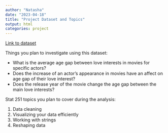 ```yaml
---
author: "Natasha"
date: "2023-04-18"
title: "Project Dataset and Topics"
output: html
categories: project
---
```


[Link to dataset](https://raw.githubusercontent.com/rfordatascience/tidytuesday/master/data/2023/2023-02-14/age_gaps.csv)

Things you plan to investigate using this dataset:

- What is the average age gap between love interests in movies for specific actors?
- Does the increase of an actor's appearance in movies have an affect on age gap of their love interest?
- Does the release year of the movie change the age gap between the main love interests?

Stat 251 topics you plan to cover during the analysis:

1. Data cleaning
2. Visualizing your data efficiently 
3. Working with strings
4. Reshaping data 

